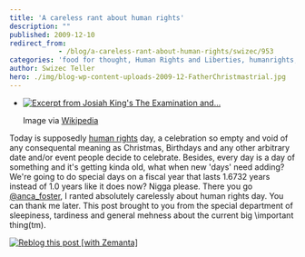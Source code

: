 ```yaml
---
title: 'A careless rant about human rights'
description: ""
published: 2009-12-10
redirect_from: 
            - /blog/a-careless-rant-about-human-rights/swizec/953
categories: 'food for thought, Human Rights and Liberties, humanrights, intrigues, Uncategorized'
author: Swizec Teller
hero: ./img/blog-wp-content-uploads-2009-12-FatherChristmastrial.jpg
---
```

- [![Excerpt from Josiah King's The Examination and...](./img/blog-wp-content-uploads-2009-12-FatherChristmastrial.jpg "Excerpt from Josiah King's The Examination and...")](http://commons.wikipedia.org/wiki/Image:FatherChristmastrial.jpg)

  Image via [Wikipedia](http://commons.wikipedia.org/wiki/Image:FatherChristmastrial.jpg)

Today is supposedly [human rights](http://en.wikipedia.org/wiki/Human_rights "Human rights") day, a celebration so empty and void of any consequental meaning as Christmas, Birthdays and any other arbitrary date and/or event people decide to celebrate. Besides, every day is a day of something and it's getting kinda old, what when new 'days' need adding? We're going to do special days on a fiscal year that lasts 1.6732 years instead of 1.0 years like it does now? Nigga please. There you go [@anca_foster](http://twitter.com/anca_foster), I ranted absolutely carelessly about human rights day. You can thank me later. This post brought to you from the special department of sleepiness, tardiness and general mehness about the current big \\important thing(tm).

[![Reblog this post \[with Zemanta\]](http://img.zemanta.com/reblog_e.png?x-id=b1459153-a9fe-4a6e-afb9-3509c9d0d147)](http://reblog.zemanta.com/zemified/b1459153-a9fe-4a6e-afb9-3509c9d0d147/ "Reblog this post \[with Zemanta]")